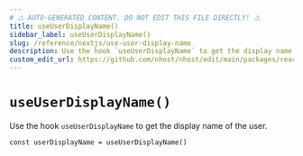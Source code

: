 ```yaml
---
# ⚠️ AUTO-GENERATED CONTENT. DO NOT EDIT THIS FILE DIRECTLY! ⚠️
title: useUserDisplayName()
sidebar_label: useUserDisplayName()
slug: /reference/nextjs/use-user-display-name
description: Use the hook `useUserDisplayName` to get the display name of the user.
custom_edit_url: https://github.com/nhost/nhost/edit/main/packages/react/src/useUserDisplayName.ts#L15
---
```


# `useUserDisplayName()`

Use the hook `useUserDisplayName` to get the display name of the user.

```tsx
const userDisplayName = useUserDisplayName()
```
